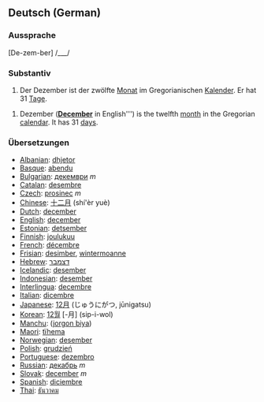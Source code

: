 == Deutsch (German) ==

=== Aussprache ===
[De-zem-ber] /___/

=== Substantiv ===
#Der Dezember ist der zwölfte [[Monat]] im Gregorianischen [[Kalender]]. Er hat 31 [[Tag]]e.

#Dezember ('''[[December]]''' in English''') is the twelfth [[month]] in the Gregorian [[calendar]]. It has 31 [[day]]s.

=== Übersetzungen ===
*[[Albanian]]: [[dhjetor]]
*[[Basque]]: [[abendu]]
*[[Bulgarian]]: [[декември]] ''m''
*[[Catalan]]: [[desembre]]
*[[Czech]]: [[prosinec]] ''m''
*[[Chinese]]: [[十二月]] (shí'èr yuè)
*[[Dutch]]: [[december]]
*[[English]]: [[december]]
*[[Estonian]]: [[detsember]]
*[[Finnish]]: [[joulukuu]]
*[[French]]: [[décembre]]
*[[Frisian]]: [[desimber]], [[wintermoanne]]
*[[Hebrew]]: [[דצמבר]]
*[[Icelandic]]: [[desember]]
*[[Indonesian]]: [[desember]]
*[[Interlingua]]: [[decembre]]
*[[Italian]]: [[dicembre]]
*[[Japanese]]: [[12月]] (じゅうにがつ, jūnigatsu)
*[[Korean]]: [[12월]] [-月] (sip-i-wol)
*[[Manchu]]: ([[jorgon biya]])
*[[Maori]]: [[tïhema]]
*[[Norwegian]]: [[desember]]
*[[Polish]]: [[grudzień]]
*[[Portuguese]]: [[dezembro]]
*[[Russian]]: [[декабрь]] ''m''
*[[Slovak]]: [[december]] ''m''
*[[Spanish]]: [[diciembre]]
*[[Thai]]: [[ธันวาคม]]